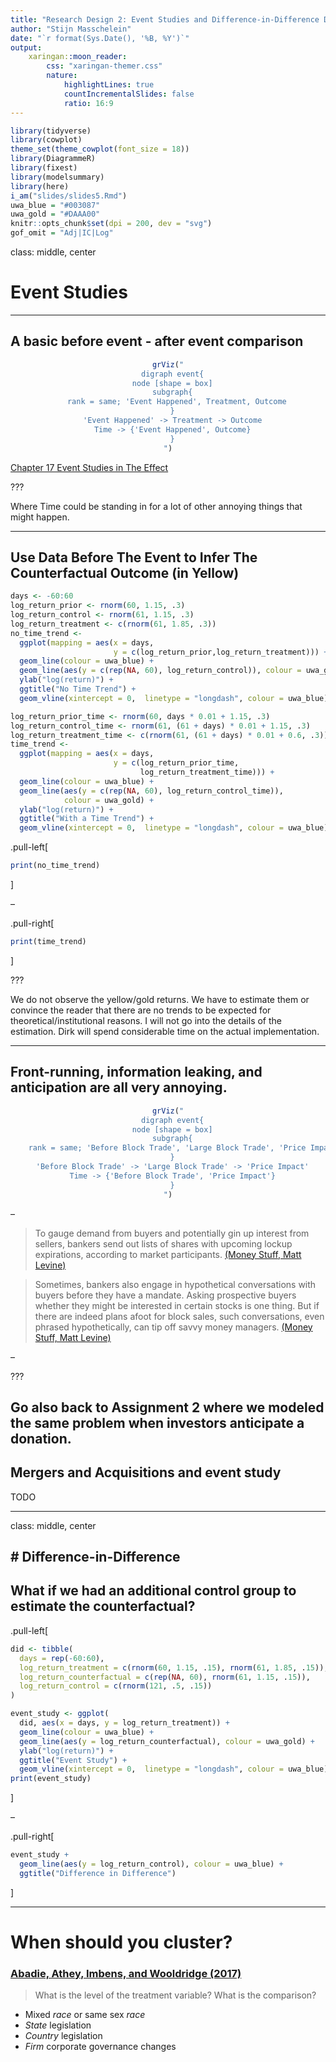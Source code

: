 ```yaml
---
title: "Research Design 2: Event Studies and Difference-in-Difference Designs"
author: "Stijn Masschelein"
date: "`r format(Sys.Date(), '%B, %Y')`"
output:
    xaringan::moon_reader:
        css: "xaringan-themer.css"
        nature:
            highlightLines: true
            countIncrementalSlides: false
            ratio: 16:9
---
```


```r
library(tidyverse)
library(cowplot)
theme_set(theme_cowplot(font_size = 18))
library(DiagrammeR)
library(fixest)
library(modelsummary)
library(here)
i_am("slides/slides5.Rmd")
uwa_blue = "#003087"
uwa_gold = "#DAAA00"
knitr::opts_chunk$set(dpi = 200, dev = "svg")
gof_omit = "Adj|IC|Log"
```

class: middle, center

# Event Studies

---

## A basic before event - after event comparison

<center>
```r
grViz("
  digraph event{
  node [shape = box]
  subgraph{
    rank = same; 'Event Happened', Treatment, Outcome
  }
  'Event Happened' -> Treatment -> Outcome
  Time -> {'Event Happened', Outcome}
  }
")
```
</center>

[Chapter 17 Event Studies in The Effect]()

???

Where Time could be standing in for a lot of other annoying things that might happen. 

---

## Use Data Before The Event to Infer The Counterfactual Outcome (in Yellow)

```r
days <- -60:60
log_return_prior <- rnorm(60, 1.15, .3)
log_return_control <- rnorm(61, 1.15, .3)
log_return_treatment <- c(rnorm(61, 1.85, .3))
no_time_trend <-
  ggplot(mapping = aes(x = days,
                       y = c(log_return_prior,log_return_treatment))) +
  geom_line(colour = uwa_blue) +
  geom_line(aes(y = c(rep(NA, 60), log_return_control)), colour = uwa_gold) +
  ylab("log(return)") +
  ggtitle("No Time Trend") +
  geom_vline(xintercept = 0,  linetype = "longdash", colour = uwa_blue)
```

```r
log_return_prior_time <- rnorm(60, days * 0.01 + 1.15, .3)
log_return_control_time <- rnorm(61, (61 + days) * 0.01 + 1.15, .3)
log_return_treatment_time <- c(rnorm(61, (61 + days) * 0.01 + 0.6, .3))
time_trend <-
  ggplot(mapping = aes(x = days,
                       y = c(log_return_prior_time,
                             log_return_treatment_time))) +
  geom_line(colour = uwa_blue) +
  geom_line(aes(y = c(rep(NA, 60), log_return_control_time)),
            colour = uwa_gold) +
  ylab("log(return)") +
  ggtitle("With a Time Trend") +
  geom_vline(xintercept = 0,  linetype = "longdash", colour = uwa_blue)
```

.pull-left[
```r
print(no_time_trend)
```
]

--

.pull-right[
```r
print(time_trend)
```
]

???

We do not observe the yellow/gold returns. We have to estimate them or convince the reader that there are no trends to be expected for theoretical/institutional reasons. I will not go into the details of the estimation. Dirk will spend considerable time on the actual implementation. 

---

## Front-running, information leaking, and anticipation are all very annoying.

<center>
```r
grViz("
  digraph event{
  node [shape = box]
  subgraph{
    rank = same; 'Before Block Trade', 'Large Block Trade', 'Price Impact'
  }
  'Before Block Trade' -> 'Large Block Trade' -> 'Price Impact'
  Time -> {'Before Block Trade', 'Price Impact'}
  }
")
```
</center>

--

> To gauge demand from buyers and potentially gin up interest from sellers, bankers send out lists of shares with upcoming lockup expirations, according to market participants. [(Money Stuff, Matt Levine)](https://www.bloomberg.com/opinion/articles/2022-02-16/people-are-worried-about-block-trades)

> Sometimes, bankers also engage in hypothetical conversations with buyers before they have a mandate. Asking prospective buyers whether they might be interested in certain stocks is one thing. But if there are indeed plans afoot for block sales, such conversations, even phrased hypothetically, can tip off savvy money managers. [(Money Stuff, Matt Levine)](https://www.bloomberg.com/opinion/articles/2022-02-16/people-are-worried-about-block-trades)

--

???

Go also back to Assignment 2 where we modeled the same problem when investors anticipate a donation.
---


## Mergers and Acquisitions and event study

TODO


---

class: middle, center

# Difference-in-Difference
---

## What if we had an additional control group to estimate the counterfactual?

.pull-left[
```r
did <- tibble(
  days = rep(-60:60),
  log_return_treatment = c(rnorm(60, 1.15, .15), rnorm(61, 1.85, .15)),
  log_return_counterfactual = c(rep(NA, 60), rnorm(61, 1.15, .15)),
  log_return_control = c(rnorm(121, .5, .15))
)

event_study <- ggplot(
  did, aes(x = days, y = log_return_treatment)) +
  geom_line(colour = uwa_blue) +
  geom_line(aes(y = log_return_counterfactual), colour = uwa_gold) +
  ylab("log(return)") +
  ggtitle("Event Study") +
  geom_vline(xintercept = 0,  linetype = "longdash", colour = uwa_blue)
print(event_study)
```
]

--

.pull-right[
```r
event_study +
  geom_line(aes(y = log_return_control), colour = uwa_blue) + 
  ggtitle("Difference in Difference")
```
]

---

# When should you cluster?

### [Abadie, Athey, Imbens, and Wooldridge (2017)](http://economics.mit.edu/files/13927)

> What is the level of the treatment variable? What is the comparison?

- Mixed *race* or same sex *race*
- *State* legislation
- *Country* legislation
- *Firm* corporate governance changes 
